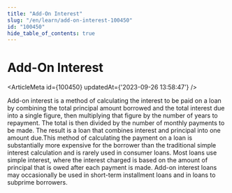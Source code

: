 ```yaml
---
title: "Add-On Interest"
slug: "/en/learn/add-on-interest-100450"
id: "100450"
hide_table_of_contents: true
---
```



# Add-On Interest

<ArticleMeta id={100450} updatedAt={'2023-09-26 13:58:47'} />
<div className='border-solid border-b border-t-0 my-4 border-[var(--ifm-color-gray-300)]' />

Add-on interest is a method of calculating the interest to be paid on a loan by combining the total principal amount borrowed and the total interest due into a single figure, then multiplying that figure by the number of years to repayment. The total is then divided by the number of monthly payments to be made. The result is a loan that combines interest and principal into one amount due.This method of calculating the payment on a loan is substantially more expensive for the borrower than the traditional simple interest calculation and is rarely used in consumer loans. Most loans use simple interest, where the interest charged is based on the amount of principal that is owed after each payment is made. Add-on interest loans may occasionally be used in short-term installment loans and in loans to subprime borrowers.
